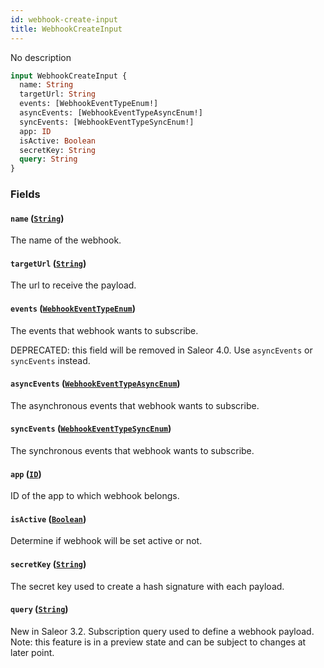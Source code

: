 ```yaml
---
id: webhook-create-input
title: WebhookCreateInput
---
```


No description

```graphql
input WebhookCreateInput {
  name: String
  targetUrl: String
  events: [WebhookEventTypeEnum!]
  asyncEvents: [WebhookEventTypeAsyncEnum!]
  syncEvents: [WebhookEventTypeSyncEnum!]
  app: ID
  isActive: Boolean
  secretKey: String
  query: String
}
```

### Fields

#### `name` ([`String`](../../../developer/api-reference/scalars/string))

The name of the webhook.

#### `targetUrl` ([`String`](../../../developer/api-reference/scalars/string))

The url to receive the payload.

#### `events` ([`WebhookEventTypeEnum`](../../../developer/api-reference/enums/webhook-event-type-enum))

The events that webhook wants to subscribe.

DEPRECATED: this field will be removed in Saleor 4.0. Use `asyncEvents` or `syncEvents` instead.

#### `asyncEvents` ([`WebhookEventTypeAsyncEnum`](../../../developer/api-reference/enums/webhook-event-type-async-enum))

The asynchronous events that webhook wants to subscribe.

#### `syncEvents` ([`WebhookEventTypeSyncEnum`](../../../developer/api-reference/enums/webhook-event-type-sync-enum))

The synchronous events that webhook wants to subscribe.

#### `app` ([`ID`](../../../developer/api-reference/scalars/id))

ID of the app to which webhook belongs.

#### `isActive` ([`Boolean`](../../../developer/api-reference/scalars/boolean))

Determine if webhook will be set active or not.

#### `secretKey` ([`String`](../../../developer/api-reference/scalars/string))

The secret key used to create a hash signature with each payload.

#### `query` ([`String`](../../../developer/api-reference/scalars/string))

New in Saleor 3.2. Subscription query used to define a webhook payload. Note: this feature is in a preview state and can be subject to changes at later point.
